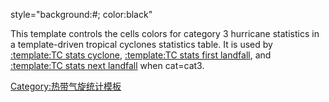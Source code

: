 style="background:#{{storm colour|cat3}}; color:black"<noinclude>

This template controls the cells colors for category 3 hurricane statistics in a template-driven tropical cyclones statistics table.  It is used by [[:template:TC stats cyclone]], [[:template:TC stats first landfall]], and [[:template:TC stats next landfall]] when cat=cat3.

[[Category:热带气旋统计模板]]
</noinclude>